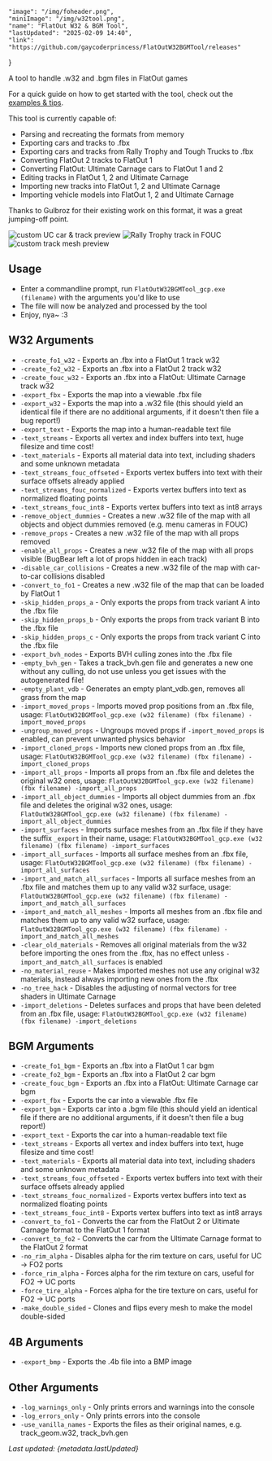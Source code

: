     "image": "/img/foheader.png",
    "miniImage": "/img/w32tool.png",
    "name": "FlatOut W32 & BGM Tool",
    "lastUpdated": "2025-02-09 14:40",
    "link": "https://github.com/gaycoderprincess/FlatOutW32BGMTool/releases"
}

A tool to handle .w32 and .bgm files in FlatOut games

For a quick guide on how to get started with the tool, check out the [examples & tips](https://github.com/gaycoderprincess/FlatOutW32BGMTool/blob/main/EXAMPLES.md).

This tool is currently capable of:
- Parsing and recreating the formats from memory
- Exporting cars and tracks to .fbx
- Exporting cars and tracks from Rally Trophy and Tough Trucks to .fbx
- Converting FlatOut 2 tracks to FlatOut 1
- Converting FlatOut: Ultimate Carnage cars to FlatOut 1 and 2
- Editing tracks in FlatOut 1, 2 and Ultimate Carnage
- Importing new tracks into FlatOut 1, 2 and Ultimate Carnage
- Importing vehicle models into FlatOut 1, 2 and Ultimate Carnage

Thanks to Gulbroz for their existing work on this format, it was a great jumping-off point.

![custom UC car & track preview](https://i.imgur.com/YQR6Hel.png)
![Rally Trophy track in FOUC](https://i.imgur.com/yDpSjLz.png)
![custom track mesh preview](https://i.imgur.com/lpQsDOl.png)

## Usage

- Enter a commandline prompt, run `FlatOutW32BGMTool_gcp.exe (filename)` with the arguments you'd like to use
- The file will now be analyzed and processed by the tool
- Enjoy, nya~ :3

## W32 Arguments

- `-create_fo1_w32` - Exports an .fbx into a FlatOut 1 track w32
- `-create_fo2_w32` - Exports an .fbx into a FlatOut 2 track w32
- `-create_fouc_w32` - Exports an .fbx into a FlatOut: Ultimate Carnage track w32
- `-export_fbx` - Exports the map into a viewable .fbx file
- `-export_w32` - Exports the map into a .w32 file (this should yield an identical file if there are no additional arguments, if it doesn't then file a bug report!)
- `-export_text` - Exports the map into a human-readable text file
- `-text_streams` - Exports all vertex and index buffers into text, huge filesize and time cost!
- `-text_materials` - Exports all material data into text, including shaders and some unknown metadata
- `-text_streams_fouc_offseted` - Exports vertex buffers into text with their surface offsets already applied
- `-text_streams_fouc_normalized` - Exports vertex buffers into text as normalized floating points
- `-text_streams_fouc_int8` - Exports vertex buffers into text as int8 arrays
- `-remove_object_dummies` - Creates a new .w32 file of the map with all objects and object dummies removed (e.g. menu cameras in FOUC)
- `-remove_props` - Creates a new .w32 file of the map with all props removed
- `-enable_all_props` - Creates a new .w32 file of the map with all props visible (BugBear left a lot of props hidden in each track)
- `-disable_car_collisions` - Creates a new .w32 file of the map with car-to-car collisions disabled
- `-convert_to_fo1` - Creates a new .w32 file of the map that can be loaded by FlatOut 1
- `-skip_hidden_props_a` - Only exports the props from track variant A into the .fbx file
- `-skip_hidden_props_b` - Only exports the props from track variant B into the .fbx file
- `-skip_hidden_props_c` - Only exports the props from track variant C into the .fbx file
- `-export_bvh_nodes` - Exports BVH culling zones into the .fbx file
- `-empty_bvh_gen` - Takes a track_bvh.gen file and generates a new one without any culling, do not use unless you get issues with the autogenerated file!
- `-empty_plant_vdb` - Generates an empty plant_vdb.gen, removes all grass from the map
- `-import_moved_props` - Imports moved prop positions from an .fbx file, usage: `FlatOutW32BGMTool_gcp.exe (w32 filename) (fbx filename) -import_moved_props`
- `-ungroup_moved_props` - Ungroups moved props if `-import_moved_props` is enabled, can prevent unwanted physics behavior
- `-import_cloned_props` - Imports new cloned props from an .fbx file, usage: `FlatOutW32BGMTool_gcp.exe (w32 filename) (fbx filename) -import_cloned_props`
- `-import_all_props` - Imports all props from an .fbx file and deletes the original w32 ones, usage: `FlatOutW32BGMTool_gcp.exe (w32 filename) (fbx filename) -import_all_props`
- `-import_all_object_dummies` - Imports all object dummies from an .fbx file and deletes the original w32 ones, usage: `FlatOutW32BGMTool_gcp.exe (w32 filename) (fbx filename) -import_all_object_dummies`
- `-import_surfaces` - Imports surface meshes from an .fbx file if they have the suffix `_export` in their name, usage: `FlatOutW32BGMTool_gcp.exe (w32 filename) (fbx filename) -import_surfaces`
- `-import_all_surfaces` - Imports all surface meshes from an .fbx file, usage: `FlatOutW32BGMTool_gcp.exe (w32 filename) (fbx filename) -import_all_surfaces`
- `-import_and_match_all_surfaces` - Imports all surface meshes from an .fbx file and matches them up to any valid w32 surface, usage: `FlatOutW32BGMTool_gcp.exe (w32 filename) (fbx filename) -import_and_match_all_surfaces`
- `-import_and_match_all_meshes` - Imports all meshes from an .fbx file and matches them up to any valid w32 surface, usage: `FlatOutW32BGMTool_gcp.exe (w32 filename) (fbx filename) -import_and_match_all_meshes`
- `-clear_old_materials` - Removes all original materials from the w32 before importing the ones from the .fbx, has no effect unless `-import_and_match_all_surfaces` is enabled
- `-no_material_reuse` - Makes imported meshes not use any original w32 materials, instead always importing new ones from the .fbx
- `-no_tree_hack` - Disables the adjusting of normal vectors for tree shaders in Ultimate Carnage
- `-import_deletions` - Deletes surfaces and props that have been deleted from an .fbx file, usage: `FlatOutW32BGMTool_gcp.exe (w32 filename) (fbx filename) -import_deletions`

## BGM Arguments
- `-create_fo1_bgm` - Exports an .fbx into a FlatOut 1 car bgm
- `-create_fo2_bgm` - Exports an .fbx into a FlatOut 2 car bgm
- `-create_fouc_bgm` - Exports an .fbx into a FlatOut: Ultimate Carnage car bgm
- `-export_fbx` - Exports the car into a viewable .fbx file
- `-export_bgm` - Exports car into a .bgm file (this should yield an identical file if there are no additional arguments, if it doesn't then file a bug report!)
- `-export_text` - Exports the car into a human-readable text file
- `-text_streams` - Exports all vertex and index buffers into text, huge filesize and time cost!
- `-text_materials` - Exports all material data into text, including shaders and some unknown metadata
- `-text_streams_fouc_offseted` - Exports vertex buffers into text with their surface offsets already applied
- `-text_streams_fouc_normalized` - Exports vertex buffers into text as normalized floating points
- `-text_streams_fouc_int8` - Exports vertex buffers into text as int8 arrays
- `-convert_to_fo1` - Converts the car from the FlatOut 2 or Ultimate Carnage format to the FlatOut 1 format
- `-convert_to_fo2` - Converts the car from the Ultimate Carnage format to the FlatOut 2 format
- `-no_rim_alpha` - Disables alpha for the rim texture on cars, useful for UC -> FO2 ports
- `-force_rim_alpha` - Forces alpha for the rim texture on cars, useful for FO2 -> UC ports
- `-force_tire_alpha` - Forces alpha for the tire texture on cars, useful for FO2 -> UC ports
- `-make_double_sided` - Clones and flips every mesh to make the model double-sided

## 4B Arguments
- `-export_bmp` - Exports the .4b file into a BMP image

## Other Arguments
- `-log_warnings_only` - Only prints errors and warnings into the console
- `-log_errors_only` - Only prints errors into the console
- `-use_vanilla_names` - Exports the files as their original names, e.g. track_geom.w32, track_bvh.gen

_Last updated: {metadata.lastUpdated}_